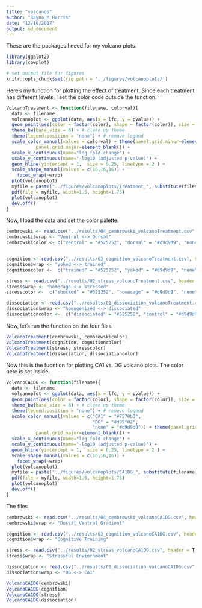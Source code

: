 ```yaml
---
title: "volcanos"
author: "Rayna M Harris"
date: "12/16/2017"
output: md_document
---
```


These are the packages I need for my volcano plots.

```r
library(ggplot2)
library(cowplot)

# set output file for figures 
knitr::opts_chunk$set(fig.path = '../figures/volcanoplots/')
```

Here's my function for plotting the effect of treatment. Since each treatment has different levels, I set the color code outside the function.

```r
VolcanoTreatment <- function(filename, colorval){
  data <- filename
  volcanoplot <- ggplot(data, aes(x = lfc, y = pvalue)) + 
  geom_point(aes(color = factor(color), shape = factor(color)), size = 1, alpha = 0.8, na.rm = T) + # add gene points
  theme_bw(base_size = 8) + # clean up theme
  theme(legend.position = "none") + # remove legend 
  scale_color_manual(values = colorval) + theme(panel.grid.minor=element_blank(),
           panel.grid.major=element_blank()) + 
  scale_x_continuous(name="log fold change") +
  scale_y_continuous(name="-log10 (adjusted p-value)") +
  geom_hline(yintercept = 1,  size = 0.25, linetype = 2 ) + 
  scale_shape_manual(values = c(16,16,16)) +
    facet_wrap(~wrap)
  plot(volcanoplot)
  myfile = paste("../figures/volcanoplots/Treatment_", substitute(filename), ".pdf", sep="")
  pdf(file = myfile, width=1.5, height=1.75)
  plot(volcanoplot)
  dev.off()
}
```

Now, I load the data and set the color palette.

```r
cembrowski <- read.csv("../results/04_cembrowski_volcanoTreatment.csv", header = T, row.names = 1)
cembrowski$wrap <- "Ventral <-> Dorsal"
cembrowskicolor <- c("ventral" = "#525252", "dorsal" = "#d9d9d9", "none" = "#d9d9d9")


cognition <- read.csv("../results/03_cognition_volcanoTreatment.csv", header = T, row.names = 1)
cognition$wrap <- "yoked <-> trained"
cognitioncolor <-  c("trained" = "#525252", "yoked" = "#d9d9d9", "none" = "#f0f0f0")

stress <- read.csv("../results/02_stress_volcanoTreatment.csv", header = T, row.names = 1)
stress$wrap <- "homecage <-> stressed"
stresscolor <-  c("shocked" = "#525252", "homecage" = "#d9d9d9", "none" = "#f0f0f0")

dissociation <- read.csv("../results/01_dissociation_volcanoTreatment.csv", header = T, row.names = 1)
dissociation$wrap <- "homogenized <-> dissociated"
dissociationcolor <-  c("dissociated" = "#525252", "control" = "#d9d9d9", "none" = "#f0f0f0")

```

Now, let's run the function on the four files.

```r
VolcanoTreatment(cembrowski, cembrowskicolor)
VolcanoTreatment(cognition, cognitioncolor)
VolcanoTreatment(stress, stresscolor)
VolcanoTreatment(dissociation, dissociationcolor)
```

Now this is the fucntion for plotting CA1 vs. DG volcano plots. The color here is set inside. 

```r
VolcanoCA1DG <- function(filename){
  data <- filename
  volcanoplot <- ggplot(data, aes(x = lfc, y = pvalue)) + 
  geom_point(aes(color = factor(color), shape = factor(color)), size = 1, alpha = 0.8, na.rm = T) + # add gene points
  theme_bw(base_size = 8) + # clean up theme
  theme(legend.position = "none") + # remove legend 
  scale_color_manual(values = c("CA1" = "#7570b3",
                                "DG" = "#d95f02", 
                                "none" = "#d9d9d9")) + theme(panel.grid.minor=element_blank(),
           panel.grid.major=element_blank()) + 
  scale_x_continuous(name="log fold change") +
  scale_y_continuous(name="-log10 (adjusted p-value)") +
  geom_hline(yintercept = 1,  size = 0.25, linetype = 2 ) + 
  scale_shape_manual(values = c(16,16,16)) +
    facet_wrap(~wrap)
  plot(volcanoplot)
  myfile = paste("../figures/volcanoplots/CA1DG_", substitute(filename), ".pdf", sep="")
  pdf(file = myfile, width=1.5, height=1.75)
  plot(volcanoplot)
  dev.off()
}
```

The files

```r
cembrowski <- read.csv("../results/04_cembrowski_volcanoCA1DG.csv", header = T, row.names = 1)
cembrowski$wrap <- "Dorsal Ventral Gradient"

cognition <- read.csv("../results/03_cognition_volcanoCA1DG.csv", header = T, row.names = 1)
cognition$wrap <- "Cognitive Training"

stress <- read.csv("../results/02_stress_volcanoCA1DG.csv", header = T, row.names = 1)
stress$wrap <- "Stressful Enviornment"

dissociation <- read.csv("../results/01_dissociation_volcanoCA1DG.csv", header = T, row.names = 1)
dissociation$wrap <- "DG <-> CA1"
```

```r
VolcanoCA1DG(cembrowski)
VolcanoCA1DG(cognition)
VolcanoCA1DG(stress)
VolcanoCA1DG(dissociation)
```